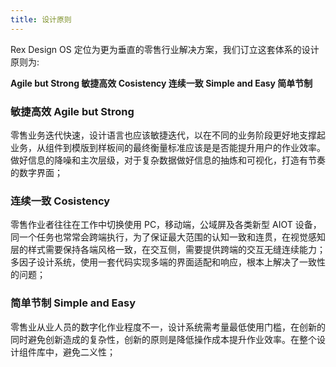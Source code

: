 ```yaml
---
title: 设计原则
---
```


<!--
  这个文件是从语雀文档同步生成的，请不要手动修改
  语雀文档地址 https://www.yuque.com/hema-fe/rex-design/principles
  同步时间：2021-05-11 15:44:04
-->

Rex Design OS 定位为更为垂直的零售行业解决方案，我们订立这套体系的设计原则为:

**Agile but Strong 敏捷高效 Cosistency 连续一致 Simple and Easy 简单节制**

### 敏捷高效 Agile but Strong

零售业务迭代快速，设计语言也应该敏捷迭代，以在不同的业务阶段更好地支撑起业务，从组件到模版到样板间的最终衡量标准应该是是否能提升用户的作业效率。做好信息的降噪和主次层级，对于复杂数据做好信息的抽炼和可视化，打造有节奏的数字界面；

### 连续一致 Cosistency

零售作业者往往在工作中切换使用 PC，移动端，公域屏及各类新型 AIOT 设备，同一个任务也常常会跨端执行，为了保证最大范围的认知一致和连贯，在视觉感知层的样式需要保持各端风格一致，在交互侧，需要提供跨端的交互无缝连续能力；多因子设计系统，使用一套代码实现多端的界面适配和响应，根本上解决了一致性的问题；

### 简单节制 Simple and Easy

零售业从业人员的数字化作业程度不一，设计系统需考量最低使用门槛，在创新的同时避免创新造成的复杂性，创新的原则是降低操作成本提升作业效率。在整个设计组件库中，避免二义性；
